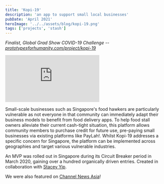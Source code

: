 ```yaml
---
title: 'Kopi-19'
description: 'an app to support small local businesses'
pubDate: 'April 2021'
heroImage: '../../assets/blog/kopi-19.png'
tags: ['projects', 'stash']
---
```


_Finalist, Global Grad Show COVID-19 Challenge -- [prototypesforhumanity.com/project/kopi-19](https://www.prototypesforhumanity.com/project/kopi-19)_

<iframe src="https://docs.google.com/presentation/d/e/2PACX-1vTH23wQI214UjwrpezEg0vElroWLaTcsOy46h8dYwyd9_NBR7vyLZSNhoGM3Zv19uU993JH03ASHRD7/embed?start=false&loop=false&delayms=3000" frameborder="0" allowfullscreen="true" mozallowfullscreen="true" webkitallowfullscreen="true"></iframe>

Small-scale businesses such as Singapore's food hawkers are particularly vulnerable as not everyone in that community can immediately adapt their business models to benefit from food delivery apps. To help food stall owners alleviate their current cash-tight situation, this platform allows community members to purchase credit for future use, pre-paying small businesses via existing platforms like PayLah!. Whilst Kopi-19 addresses a specific concern for Singapore, the platform can be implemented across geographies and target various vulnerable industries.

An MVP was rolled out in Singapore during its Circuit Breaker period in March 2020, gaining over a hundred organically driven entries. Created in collaboration with [Stacey Yip](https://www.staceyip.com/).

We were also featured on [Channel News Asia](https://www.youtube.com/watch?v=I5nyiGsUvCs)!